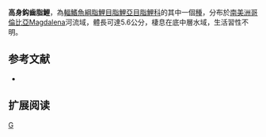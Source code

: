 {{Speciesbox 
| genus = Creagrutus
| species = magdalenae
| status = NE
| status_system = IUCN3.1
| authority =  [[Eigenmann|Eigenmann]], 1913
| synonyms = 
}}
'''高身鈎齒脂鯉'''，為[[輻鰭魚綱|輻鰭魚綱]][[脂鯉目|脂鯉目]][[脂鯉亞目|脂鯉亞目]][[脂鯉科|脂鯉科]]的其中一個[[種|種]]，分布於[[南美洲|南美洲]][[哥倫比亞|哥倫比亞]]Magdalena河流域，體長可達5.6公分，棲息在底中層水域，生活習性不明。

==参考文献==
{{refbegin}}
*{{FishBase_species|genus=Creagrutus|species=magdalenae|year=2014|month=1}}
{{refend}}

== 扩展阅读 ==
{{refbegin}}
{{wikispecies-inline|Creagrutus magdalenae|高身鈎齒脂鯉}}
{{refend}}
{{Taxonbar|from=Q5808475}}

[[Category:鈎齒脂鯉屬|G]]


{{魚類小作品}}